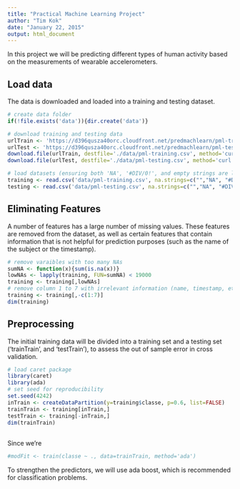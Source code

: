 ```yaml
---
title: "Practical Machine Learning Project"
author: "Tim Kok"
date: "January 22, 2015"
output: html_document
---
```


In this project we will be predicting different types of human activity based on the measurements of wearable accelerometers. 

## Load data
The data is downloaded and loaded into a training and testing dataset. 

```r
# create data folder
if(!file.exists('data')){dir.create('data')} 

# download training and testing data
urlTrain <- 'https://d396qusza40orc.cloudfront.net/predmachlearn/pml-training.csv'
urlTest <- 'https://d396qusza40orc.cloudfront.net/predmachlearn/pml-testing.csv'
download.file(urlTrain, destfile='./data/pml-training.csv', method='curl')
download.file(urlTest, destfile='./data/pml-testing.csv', method='curl')

# load datasets (ensuring both 'NA', '#DIV/0!', and empty strings are listed NA)
training <- read.csv('data/pml-training.csv', na.strings=c("","NA", "#DIV/0!"))
testing <- read.csv('data/pml-testing.csv', na.strings=c("","NA", "#DIV/0!"))
```


## Eliminating Features
A number of features has a large number of missing values. These features are removed from the dataset, as well as certain features that contain information that is not helpful for prediction purposes (such as the name of the subject or the timestamp).
```r
# remove varaibles with too many NAs
sumNA <- function(x){sum(is.na(x))}
lowNAs <- lapply(training, FUN=sumNA) < 19000
training <- training[,lowNAs]
# remove column 1 to 7 with irrelevant information (name, timestamp, etc.)
training <- training[,-c(1:7)]
dim(training)
```

## Preprocessing

The initial training data will be divided into a training set and a testing set ('trainTrain', and 'testTrain'), to assess the out of sample error in cross validation. 
```r
# load caret package
library(caret)
library(ada)
# set seed for reproducibility
set.seed(4242)
inTrain <- createDataPartition(y=training$classe, p=0.6, list=FALSE)
trainTrain <- training[inTrain,] 
testTrain <- training[-inTrain,]
dim(trainTrain)
```



## 

Since we're 
```r
#modFit <- train(classe ~ ., data=trainTrain, method='ada')
```
To strengthen the predictors, we will use ada boost, which is recommended for classification problems. 